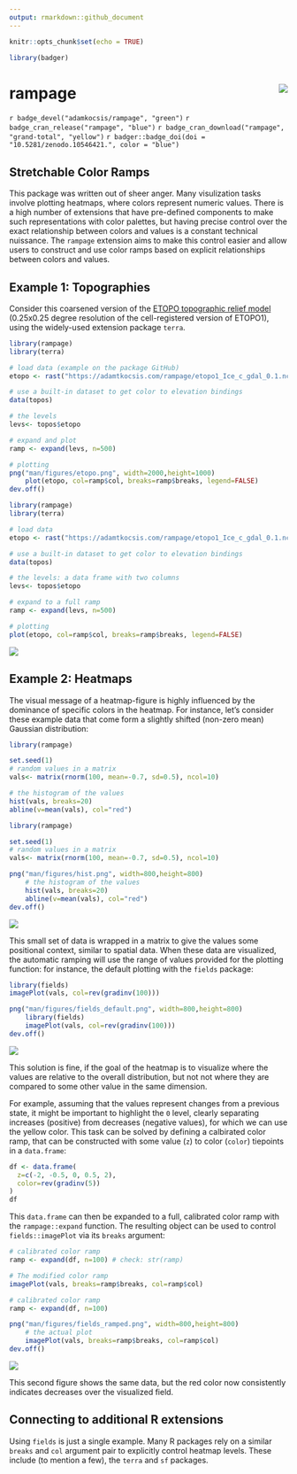 ```yaml
---
output: rmarkdown::github_document
---
```


```r
knitr::opts_chunk$set(echo = TRUE)

library(badger)
```

# rampage<img src="man/figures/logo.png" align="right" />

`r badge_devel("adamkocsis/rampage", "green")`
`r badge_cran_release("rampage", "blue")`
`r badge_cran_download("rampage", "grand-total", "yellow")`
`r badger::badge_doi(doi = "10.5281/zenodo.10546421.", color = "blue")` 

## Stretchable Color Ramps 

This package was written out of sheer anger. Many visulization tasks involve plotting heatmaps, where colors represent numeric values. There is a high number of extensions that have pre-defined components to make such representations with color palettes, but having precise control over the exact relationship between colors and values is a constant technical nuissance. The `rampage` extension aims to make this control easier and allow users to construct and use color ramps based on explicit relationships between colors and values.  

## Example 1: Topographies

Consider this coarsened version of the [ETOPO topographic relief model](https://www.ncei.noaa.gov/products/etopo-global-relief-model) (0.25x0.25 degree resolution of the cell-registered version of ETOPO1), using the widely-used extension package `terra`. 


```r
library(rampage)
library(terra)

# load data (example on the package GitHub)
etopo <- rast("https://adamtkocsis.com/rampage/etopo1_Ice_c_gdal_0.1.nc")

# use a built-in dataset to get color to elevation bindings
data(topos)

# the levels
levs<- topos$etopo

# expand and plot
ramp <- expand(levs, n=500)

# plotting
png("man/figures/etopo.png", width=2000,height=1000)
	plot(etopo, col=ramp$col, breaks=ramp$breaks, legend=FALSE)
dev.off()
```

```r
library(rampage)
library(terra)

# load data
etopo <- rast("https://adamtkocsis.com/rampage/etopo1_Ice_c_gdal_0.1.nc")

# use a built-in dataset to get color to elevation bindings
data(topos)

# the levels: a data frame with two columns
levs<- topos$etopo

# expand to a full ramp 
ramp <- expand(levs, n=500)

# plotting
plot(etopo, col=ramp$col, breaks=ramp$breaks, legend=FALSE)
```

![](man/figures/etopo.png)

## Example 2: Heatmaps

The visual message of a heatmap-figure is highly influenced by the dominance of specific colors in the heatmap. For instance, let's consider these example data that come form a slightly shifted (non-zero mean) Gaussian distribution:

```r
library(rampage)

set.seed(1)
# random values in a matrix
vals<- matrix(rnorm(100, mean=-0.7, sd=0.5), ncol=10)

# the histogram of the values
hist(vals, breaks=20)
abline(v=mean(vals), col="red")
```

```r
library(rampage)

set.seed(1)
# random values in a matrix
vals<- matrix(rnorm(100, mean=-0.7, sd=0.5), ncol=10)

png("man/figures/hist.png", width=800,height=800)
	# the histogram of the values
	hist(vals, breaks=20)
	abline(v=mean(vals), col="red")
dev.off()
```

![](man/figures/hist.png)


This small set of data is wrapped in a matrix to give the values some positional context, similar to spatial data. When these data are visualized, the automatic ramping will use the range of values provided for the plotting function: for instance, the default plotting with the `fields` package:

```r
library(fields)
imagePlot(vals, col=rev(gradinv(100)))
```

```r
png("man/figures/fields_default.png", width=800,height=800)
	library(fields)
	imagePlot(vals, col=rev(gradinv(100)))
dev.off()
```

![](man/figures/fields_default.png)

This solution is fine, if the goal of the heatmap is to visualize where the values are relative to the overall distribution, but not not where they are compared to some other value in the same dimension.

For example, assuming that the values represent changes from a previous state, it might be important to highlight the `0` level, clearly separating increases (positive) from decreases (negative values), for which we can use the yellow color. This task can be solved by defining a calbirated color ramp, that can be constructed with some value (`z`) to color (`color`) tiepoints in a `data.frame`:

```r
df <- data.frame(
  z=c(-2, -0.5, 0, 0.5, 2),
  color=rev(gradinv(5))
)
df
```

This `data.frame` can then be expanded to a full, calibrated color ramp with the `rampage::expand` function. The resulting object can be used to control `fields::imagePlot` via its `breaks` argument:

```r
# calibrated color ramp
ramp <- expand(df, n=100) # check: str(ramp)

# The modified color ramp 
imagePlot(vals, breaks=ramp$breaks, col=ramp$col)
```


```r
# calibrated color ramp
ramp <- expand(df, n=100)

png("man/figures/fields_ramped.png", width=800,height=800)
	# the actual plot
	imagePlot(vals, breaks=ramp$breaks, col=ramp$col)
dev.off()
```

![](man/figures/fields_ramped.png)

This second figure shows the same data, but the red color now consistently indicates decreases over the visualized field. 

## Connecting to additional R extensions

Using `fields` is just a single example. Many R packages rely on a similar `breaks` and `col` argument pair to explicitly control heatmap levels. These include (to mention a few), the `terra` and `sf` packages. 


